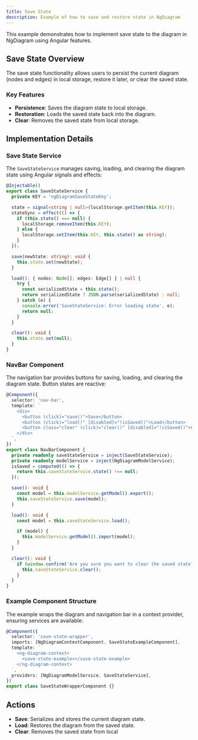 ```yaml
---
title: Save State
description: Example of how to save and restore state in NgDiagram
---
```



This example demonstrates how to implement save state to the diagram in NgDiagram using Angular features.

## Save State Overview

The save state functionality allows users to persist the current diagram (nodes and edges) in local storage, restore it later, or clear the saved state.

### Key Features

- **Persistence**: Saves the diagram state to local storage.
- **Restoration**: Loads the saved state back into the diagram.
- **Clear**: Removes the saved state from local storage.

## Implementation Details

### Save State Service

The `SaveStateService` manages saving, loading, and clearing the diagram state using Angular signals and effects:

```typescript
@Injectable()
export class SaveStateService {
  private KEY = 'ngDiagramSaveStateKey';

  state = signal<string | null>(localStorage.getItem(this.KEY));
  stateSync = effect(() => {
    if (this.state() === null) {
      localStorage.removeItem(this.KEY);
    } else {
      localStorage.setItem(this.KEY, this.state() as string);
    }
  });

  save(newState: string): void {
    this.state.set(newState);
  }

  load(): { nodes: Node[]; edges: Edge[] } | null {
    try {
      const serializedState = this.state();
      return serializedState ? JSON.parse(serializedState) : null;
    } catch (e) {
      console.error('SaveStateService: Error loading state', e);
      return null;
    }
  }

  clear(): void {
    this.state.set(null);
  }
}
```

### NavBar Component

The navigation bar provides buttons for saving, loading, and clearing the diagram state. Button states are reactive:

```typescript
@Component({
  selector: 'nav-bar',
  template: `
    <div>
      <button (click)="save()">Save</button>
      <button (click)="load()" [disabled]="!isSaved()">Load</button>
      <button class="clear" (click)="clear()" [disabled]="!isSaved()">Clear</button>
    </div>
  `,
})
export class NavBarComponent {
  private readonly saveStateService = inject(SaveStateService);
  private readonly modelService = inject(NgDiagramModelService);
  isSaved = computed(() => {
    return this.saveStateService.state() !== null;
  });

  save(): void {
    const model = this.modelService.getModel().export();
    this.saveStateService.save(model);
  }

  load(): void {
    const model = this.saveStateService.load();

    if (model) {
      this.modelService.getModel().import(model);
    }
  }

  clear(): void {
    if (window.confirm('Are you sure you want to clear the saved state?')) {
      this.saveStateService.clear();
    }
  }
}
```

### Example Component Structure

The example wraps the diagram and navigation bar in a context provider, ensuring services are available:

```typescript
@Component({
  selector: 'save-state-wrapper',
  imports: [NgDiagramContextComponent, SaveStateExampleComponent],
  template: `
    <ng-diagram-context>
      <save-state-example></save-state-example>
    </ng-diagram-context>
  `,
  providers: [NgDiagramModelService, SaveStateService],
})
export class SaveStateWrapperComponent {}
```

## Actions

- **Save**: Serializes and stores the current diagram state.
- **Load**: Restores the diagram from the saved state.
- **Clear**: Removes the saved state from local

<SaveState />

<ExampleViewer dirName="save-state" />
